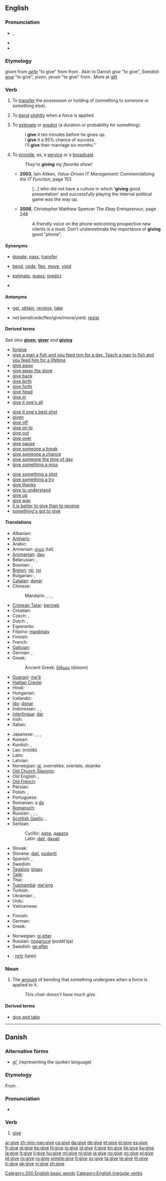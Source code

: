 ==English==
{{wikipedia|dab=give}}
{{rank|hand|young|place|154|give|ever|saw|things}}

===Pronunciation===
* {{IPA|/gɪv/}}, {{SAMPA|/gIv/}}
* {{audio|en-us-give.ogg|Audio (US)}}
* {{rhymes|ɪv}}

===Etymology===
{{etyl|enm}} ''given'' from {{etyl|non}} ''[[gefa]]'' "to give" from {{proto|Germanic|gebanan|lang=ang}} from {{proto|Indo-European|ghab(h)-|to take, hold, have, cause to have, give|lang=ang}} . Akin to Danish ''give'' "to give", Swedish ''[[giva]]'' "to give", {{etyl|enm}} ''yiven'', ''yeven'' "to give" from {{etyl|ang|en}} {{term|giefan||lang=ang}}. More at [[gift]]

===Verb===
{{en-verb|gives|giving|gave|given}}

# {{ditransitive}} To [[transfer]] the possession or holding of (something to someone or something else).
# {{intransitive}} To [[bend]] [[slightly]] when a force is applied.
# {{ditransitive}} To [[estimate]] or [[predict]] (a duration or probability for something).
#: I '''give''' it ten minutes before he gives up.
#: I '''give''' it a 95% chance of success.
#: I'll '''give''' their marriage six months.''
# {{transitive}} To [[provide]], as, a [[service]] or a [[broadcast]].
#: ''They're '''giving''' my favorite show!''
#* '''2003''', Iain Aitken, ''Value-Driven IT Management: Commercializing the IT Function'', page 153
#*: [...] who did not have a culture in which ''''giving''' good presentation' and successfully playing the internal political game was the way up.
#* '''2006''', Christopher Matthew Spencer ''The Ebay Entrepreneur'', page 248
#*: A friendly voice on the phone welcoming prospective new clients is a must. Don't underestimate the importance of '''giving''' good "phone".

====Synonyms====
* {{sense|transfer possession of}} [[donate]], [[pass]], [[transfer]]
* {{sense|bend slightly when a force is applied}} [[bend]], [[cede]], [[flex]], [[move]], [[yield]]
* {{sense|estimate or predict}} [[estimate]], [[guess]], [[predict]]
* {{sense|provide}}

====Antonyms====
* {{sense|transfer possession of}} [[get]], [[obtain]], [[receive]], [[take]]
* {{sense|bend slightly when a force is applied}} not bend/cede/flex/give/move/yield, [[resist]]

====Derived terms====
''See also'' '''[[given]]''', '''[[giver]]''' ''and'' '''[[giving]]'''
{{rel-top3|Terms derived from ''give''}}
* [[forgive]]
* [[give a man a fish and you feed him for a day. Teach a man to fish and you feed him for a lifetime]]
* [[give away]]
* [[give away the store]]
* [[give back]]
* [[give birth]]
* [[give forth]]
* [[give head]]
* [[give in]]
* [[give it one's all]]
{{rel-mid3}}
* [[give it one's best shot]]
* [[given]]<!--noun-->
* [[give off]]
* [[give on to]]<!--not "give onto"-->
* [[give out]]
* [[give over]]
* [[give pause]]
* [[give someone a break]]
* [[give someone a chance]]
* [[give someone the time of day]]
* [[give something a miss]]
{{rel-mid3}}
* [[give something a shot]]
* [[give something a try]]
* [[give thanks]]
* [[give to understand]]
* [[give up]]
* [[give way]]
* [[it is better to give than to receive]]
* [[something's got to give]]
{{rel-bottom}}

====Translations====
{{trans-top|transfer the possession of something to someone else}}
* Albanian: {{t-|sq|jep|xs=Albanian}}
* [[Amharic]]: {{tø|am|መስጠት|tr=mäsṭät|sc=Ethi}}
* Arabic: {{t|ar|أعطى|tr='á3Taa|sc=Arab}}
* Armenian: [[տալ]] (tal)
* [[Aromanian]]: [[dau]]
* Belarusian: {{t|be|даваць|tr=davác’|sc=Cyrl}} {{impf}},  {{t|be|даць|tr=dac’|sc=Cyrl}} {{pf}}
* Bosnian: {{t-|bs|dati}}, {{t-|bs|davati}}
* [[Breton]]: [[rei]], [[roi]]
* Bulgarian: {{t|bg|давам|tr=dávam|sc=Cyrl}} {{impf}},  {{t|bg|дам|tr=dam|sc=Cyrl}} {{pf}}
* [[Catalan]]: [[donar]]
* Chinese:
*: Mandarin: {{t-|zh|給|sc=Hani}},  {{t-|zh|给|tr=[[gěi]]|sc=Hani}}, {{t-|zh|遞|sc=Hani}},  {{t-|zh|递|tr=dì|sc=Hani}}
* [[Crimean Tatar]]: [[bermek]]
* Croatian: {{t-|hr|dati}}
* Czech: {{t-|cs|darovat}}, {{t+|cs|dát}}
* Dutch: {{t+|nl|geven}}, {{t+|nl|overhandigen}}
* Esperanto: {{t+|eo|doni|xs=Esperanto}}
* Filipino: [[magbigáy]]
* Finnish: {{t+|fi|antaa}}
* French: {{t+|fr|donner}}
* [[Galician]]: {{t+|gl|dar|xs=Galician}}
* German: {{t+|de|geben}}, {{t+|de|abgeben}}
* Greek: {{t|el|δίνω|tr=díno|sc=Grek}}
*: Ancient Greek: [[δίδωμι]]  (didomi)
* [[Guaraní]]: [[me'ẽ]]
* [[Haitian Creole]]: {{tø|ht|bay}}
* Hindi: {{t|hi|देना|tr=denā|sc=Deva}}
* Hungarian: {{t+|hu|ad}}
* Icelandic: {{t+|is|gefa}}
* [[Ido]]: [[donar]]
* Indonesian: {{t+|id|beri|xs=Indonesian}}, {{t+|id|beri|alt=memberi|xs=Indonesian}}, {{t+|id|beri|alt=memberikan|xs=Indonesian}}
* [[Interlingua]]: [[dar]]
* Irish: {{t-|ga|tabhair|xs=Irish}}
* Italian: {{t+|it|dare}}
{{trans-mid}}
* Japanese: {{t|ja|あげる|tr=agéru|sc=Jpan}}, {{t|ja|下さる|tr=くださる, kudasaru|sc=Jpan}} {{qualifier|honorific}}, {{t|ja|差し上げる|tr=t|ja|さしあげる, sashi-ageru|sc=Jpan}} {{qualifier|humble}}, {{t|ja|くれる|tr=kureru|sc=Jpan}} {{qualifier|senior to junior}}
* Korean: {{t|ko|주다|tr=juda|sc=Kore}}
* Kurdish: {{t+|ku|dan}}, {{t-|ku|دان|sc=ku-Arab}}
* Lao: {{Laoo|[[ມອບ]]}} (mööb)
* Latin: {{t+|la|do}}
* Latvian: {{t-|lv|dot|xs=Latvian}}
* Norwegian: [[gi]], overrekke, overlate, skjenke
* [[Old Church Slavonic]]: {{tø|cu|дати|tr=dati|sc=Cyrs}}
* Old English: {{t-|ang|sellan|xs=Old English}}, {{t+|ang|giefan|alt=ġiefan|xs=Old English}}
* [[Old French]]: {{tø|fro|doner}}
* Persian: {{t+|fa|دادن|alt=دادَن|tr=dādæn|xs=Persian}}
* Polish: {{t+|pl|dać}}, {{t+|pl|przekazać}}
* Portuguese: {{t+|pt|dar}}
* Romanian: a [[da]]
* [[Romansch]]: {{t-|rm|dar|xs=Romansch}}
* Russian: {{t|ru|давать|tr=davát’|sc=Cyrl}} {{impf}},  {{t|ru|дать|tr=dat’|sc=Cyrl}} {{pf}}; {{t|ru|дарить|tr=darít’|sc=Cyrl}},  {{t|ru|подарить|tr=podarít’|sc=Cyrl}} {{qualifier|as a gift}} 
* [[Scottish Gaelic]]: {{t-|gd|thoir|xs=Scottish Gaelic}},  {{t-|gd|tabhair|xs=Scottish Gaelic}}
* Serbian:
*: Cyrillic: [[дати#Serbian|дати]], [[давати#Serbian|давати]]
*: Latin: [[dati#Serbian|dati]], [[davati#Serbian|davati]]
* Slovak: {{t|sk|dať}}
* Slovene: [[dati]], [[podariti]]
* Spanish: {{t+|es|dar}}, {{t+|es|entregar}}
* Swedish: {{t+|sv|ge}}
* [[Tagalog]]: [[bigay]]
* [[Tajik]]: {{t-|tg|додан|tr=dodan|sc=Cyrl|xs=Tajik}}
* Thai: {{t|th|ให้|tr=hai|sc=Thai}}
* [[Tupinambá]]: [[me'eng]]
* Turkish: {{t+|tr|vermek}}
* Ukrainian: {{t|uk|давати|tr=daváty|sc=Cyrl}} {{impf}},  {{t|uk|дати|tr=dáty|sc=Cyrl}} {{pf}}
* Urdu: {{t|ur|دینا|tr=denā|sc=ur-Arab}}
* Vietnamese: {{t|vi|cho}}
{{trans-bottom}}

{{trans-top|bend sligthly when a force is applied}}
* Finnish: {{t+|fi|antaa periksi}}
* German: {{t+|de|nachgeben}}
* Greek: {{t|el|υποχωρώ|tr=ipokhoró}}
{{trans-mid}}
* Norwegian: [[gi etter]]
* Russian: [[податься]] (podát’sja)
* Swedish: [[ge efter]]
{{trans-bottom}}

{{checktrans-top}}
* {{ttbc|Hebrew}}: [[לתת]] (latet)
{{checktrans-bottom}}

===Noun===
{{en-noun|-}}

# {{uncountable}} The [[amount]] of bending that something undergoes when a force is applied to it.
#: ''This chair doesn't have much give.''

====Derived terms====
* [[give and take]]

[[Category:200 English basic words]]
[[Category:English irregular verbs]]

----

==Danish==

===Alternative forms===
* [[gi']] (representing the spoken language)

===Etymology===
From {{etyl|non|da}} {{term|gefa|lang=non}}.

===Pronunciation===
* {{IPA|/giː/|[ɡ̊iːˀ]|[ɡ̊i]|lang=da}}

===Verb===
{{da-verb|giv|give|giver|gav|har|givet}}

# [[give#English|give]]

[[ar:give]]
[[zh-min-nan:give]]
[[ca:give]]
[[da:give]]
[[de:give]]
[[et:give]]
[[el:give]]
[[es:give]]
[[fr:give]]
[[gl:give]]
[[ko:give]]
[[hi:give]]
[[io:give]]
[[id:give]]
[[it:give]]
[[kn:give]]
[[kk:give]]
[[ku:give]]
[[la:give]]
[[lt:give]]
[[li:give]]
[[hu:give]]
[[ml:give]]
[[nl:give]]
[[ja:give]]
[[no:give]]
[[oc:give]]
[[pl:give]]
[[pt:give]]
[[ro:give]]
[[ru:give]]
[[simple:give]]
[[fi:give]]
[[sv:give]]
[[ta:give]]
[[te:give]]
[[th:give]]
[[tr:give]]
[[uk:give]]
[[vi:give]]
[[zh:give]]
